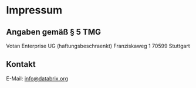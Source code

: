 # Impressum

## Angaben gemäß § 5 TMG

Votan Enterprise UG (haftungsbeschraenkt)
Franziskaweg 1
70599 Stuttgart

## Kontakt

E-Mail: info@databrix.org
